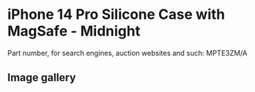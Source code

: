 
# iPhone 14 Pro Silicone Case with MagSafe - Midnight

Part number, for search engines, auction websites and such: MPTE3ZM/A

## Image gallery

<div style={{ width: "768px" }}>
  <GalleryComponent
    images={[
      {
        original: "/everysource/MPTE3.webp",
        thumbnail: "/everypreview/MPTE3.webp",
      },
      {
        original: "/everysource/MPTE3_AV1.webp",
        thumbnail: "/everypreview/MPTE3_AV1.webp",
      },
      {
        original: "/everysource/MPTE3_AV2.webp",
        thumbnail: "/everypreview/MPTE3_AV2.webp",
      },
      {
        original: "/everysource/MPTE3_AV3.webp",
        thumbnail: "/everypreview/MPTE3_AV3.webp",
      },
      {
        original: "/everysource/MPTE3_AV4.webp",
        thumbnail: "/everypreview/MPTE3_AV4.webp",
      },
      {
        original: "/everysource/MPTE3_AV5.webp",
        thumbnail: "/everypreview/MPTE3_AV5.webp",
      }
    ]}
  />
</div>